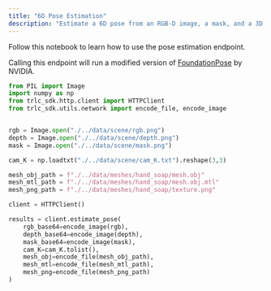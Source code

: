 ```yaml
---
title: "6D Pose Estimation"
description: "Estimate a 6D pose from an RGB-D image, a mask, and a 3D mesh"
---
```

<Card title="Example Notebook" href="https://github.com/robot-learning-co/trlc-sdk/blob/main/examples/endpoints/pose_estimation.ipynb">
Follow this notebook to learn how to use the pose estimation endpoint.
</Card>


Calling this endpoint will run a modified version of [FoundationPose](https://github.com/NVlabs/FoundationPose) by NVIDIA.

```python
from PIL import Image
import numpy as np
from trlc_sdk.http.client import HTTPClient
from trlc_sdk.utils.network import encode_file, encode_image


rgb = Image.open("./../data/scene/rgb.png")
depth = Image.open("./../data/scene/depth.png")
mask = Image.open("./../data/scene/mask.png")

cam_K = np.loadtxt("./../data/scene/cam_K.txt").reshape(3,3)

mesh_obj_path = f"./../data/meshes/hand_soap/mesh.obj"
mesh_mtl_path = f"./../data/meshes/hand_soap/mesh.obj.mtl"
mesh_png_path = f"./../data/meshes/hand_soap/texture.png"

client = HTTPClient()

results = client.estimate_pose(
    rgb_base64=encode_image(rgb),
    depth_base64=encode_image(depth),
    mask_base64=encode_image(mask),
    cam_K=cam_K.tolist(),
    mesh_obj=encode_file(mesh_obj_path),
    mesh_mtl=encode_file(mesh_mtl_path),
    mesh_png=encode_file(mesh_png_path)
)
```